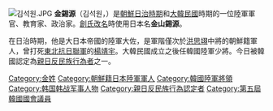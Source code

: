 {{Unreferenced|time=2014-11-27T00:17:30+00:00}} [[File:김석원.JPG|thumb]]
'''金錫源'''（김석원，{{bd|1893年|9月29日|1978年|6月6日|catIdx=K}}）是[[朝鮮日治時期|朝鮮日治時期]]和[[大韓民國|大韓民國]]時期的一位陸軍軍官、教育家、政治家。[[創氏改名|創氏改名]]時使用日本名'''金山錫源'''。

在日治時期，他是大日本帝國的陸軍大佐，是軍階僅次於[[洪思翊|洪思翊]]中將的朝鮮籍軍人，曾打死[[東北抗日聯軍|東北抗日聯軍]]的[[楊靖宇|楊靖宇]]。大韓民國成立之後任韓國陸軍少將。今日被韓國認定為[[親日反民族行為者|親日反民族行為者]]之一。
[[Category:金姓|Category:金姓]]
[[Category:朝鮮籍日本陸軍軍人|Category:朝鮮籍日本陸軍軍人]]
[[Category:韓國陸軍將領|Category:韓國陸軍將領]]
[[Category:韩国韩战军事人物|Category:韩国韩战军事人物]]
[[Category:親日反民族行為認定者|Category:親日反民族行為認定者]]
[[Category:第五屆韓國國會議員|Category:第五屆韓國國會議員]]